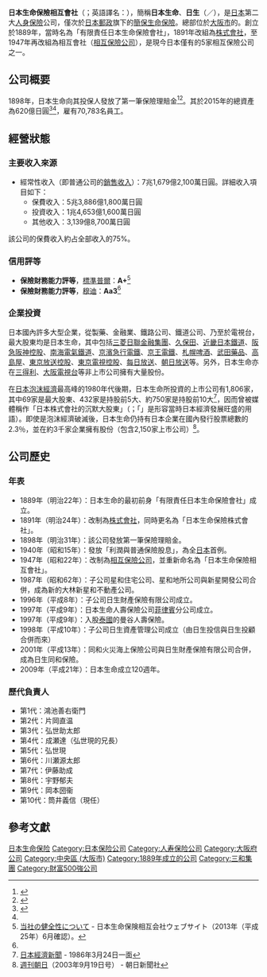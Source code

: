 {{Translating|[[:ja:日本生命保険|:ja:日本生命保険]]||tpercent=40|time=2017-05-02T05:24:19+00:00}}
{{Infobox company
| name          = 日本生命保險相互會社<br /><small>{{lang|en|日本生命保険相互会社}}</small>
| name_en       = Nippon Life Insurance Company
| logo          = [[Image:Nippon_Life_Insurance_Company_logo.svg|225px]]
| image         = [[Image:Mido-suji03s2800.jpg|270px]]
| image_caption = 位於大阪的日本生命總部大樓
| type          = [[相互保險公司|相互保險公司]]
| local_code_name        = JP
| local_code        = 3120005007273
| slogan        =
| location      = {{JPN}} 〒541-8501<br/>[[大阪府|大阪府]][[大阪市|大阪市]][[中央區_(大阪市)|中央區]]{{link-ja|今橋 (大阪市)|今橋 (大阪市)|今橋}}三丁目5番12號
| foundation    = 1889年（[[明治|明治]]二十二年）7月4日
| industry      = [[金融服務|金融服務]]
| products      = [[保險|保險]]、[[人壽保險|人壽保險]]與[[健康保險|健康保險]] 
| revenue       = {{profit}}¥6,646,851百萬（2010會計年度）
| net_income    = {{decrease}}¥231,782百萬（2010會計年度）
| num_employees = 70,783（2015年數據）
| key_people    = 筒井義信（[[CEO|CEO]]）
| homepage      = {{url|http://www.nissay.co.jp/}}
}}

'''日本生命保險相互會社'''（{{jpn|j=日本生命保険相互会社|hg=にほんせいめいほけんそうごがいしゃ|rm=Nihon seimei hoken Sōgo gaisha|f=y}}；英語譯名：{{lang|ja|''Nippon Life Insurance Company''}}），簡稱'''日本生命'''、'''日生'''（{{lang|ja|ニッセイ}}／{{lang|en|'''Nissay'''}}），是[[日本|日本]]第二大[[人身保險|人身保險]]公司，僅次於[[日本郵政|日本郵政]]旗下的[[簡保生命保險|簡保生命保險]]。總部位於[[大阪市|大阪市]]的{{link-ja|今橋 (大阪市)|今橋 (大阪市)|今橋}}。創立於1889年，當時名為「有限責任日本生命保險會社」，1891年改組為[[株式會社|株式會社]]，至1947年再改組為相互會社（[[相互保險公司|相互保險公司]]），是現今日本僅有的5家相互保險公司之一。

==公司概要==
1898年，日本生命向其投保人發放了第一筆保險理賠金<ref>{{cite web  | title = 2006 Annual Report, Chapter 4  | publisher = Nippon Life Insurance Company  | url = https://www.nissay.co.jp/english/annual/pdf/ar2006.pdf  | format = pdf  | accessdate = 2007-01-08  | archive-date = 2016-03-04  | archive-url = https://web.archive.org/web/20160304065008/https://www.nissay.co.jp/english/annual/pdf/ar2006.pdf  | dead-url = no  }}</ref><ref>{{cite news|last1=Sanjai|first1=P.R.|last2=Bhaskaran|first2=Deepti|title=Nippon Life to pay Rs2,265 crore to raise stake in Reliance Life to 49%|url=http://www.livemint.com/Companies/1FucZOG5iYA5uPpPpjtaeP/Nippon-Life-to-pay-Rs2265-crore-to-raise-stake-in-Reliance.html|accessdate=26 June 2016|publisher=Live Mint|date=December 2, 2015|archive-date=2021-02-25|archive-url=https://web.archive.org/web/20210225153917/https://www.livemint.com/Companies/1FucZOG5iYA5uPpPpjtaeP/Nippon-Life-to-pay-Rs2265-crore-to-raise-stake-in-Reliance.html|dead-url=no}}</ref>。其於2015年的總資產為620億日圓<ref name=2015AnnualReport>{{cite web|title=2015 Nissay Annual Report|url=https://www.nissay.co.jp/english/annual/pdf/ar2015.pdf|access-date=2016-08-03|archive-date=2020-03-29|archive-url=https://web.archive.org/web/20200329050126/https://www.nissay.co.jp/english/annual/pdf/ar2015.pdf|dead-url=no}}</ref><ref name=2015AnnualReport/>，雇有70,783名員工。

==經營狀態==
===主要收入來源===
*經常性收入（即普通公司的[[銷售收入|銷售收入]]）：7兆1,679億2,100萬日圓。詳細收入項目如下：
**保費收入：5兆3,886億1,800萬日圓
**投資收入：1兆4,653億1,600萬日圓
**其他收入：3,139億8,700萬日圓
該公司的保費收入約占全部收入的75%。

===信用評等===
*'''保險財務能力評等'''，[[標準普爾|標準普爾]]：'''A+'''<ref name="日本生命格付">[http://www.nissay.co.jp/kaisha/csr/keizai/ 当社の健全性について] {{Wayback|url=http://www.nissay.co.jp/kaisha/csr/keizai/ |date=20200329050135 }} - 日本生命保険相互会社ウェブサイト（2013年（平成25年）6月確認）。</ref>
*'''保險財務能力評等'''，[[穆迪|穆迪]]：'''Aa3'''<ref name="日本生命格付" />

===企業投資===
日本國內許多大型企業，從製藥、金融業、鐵路公司、鐵道公司、乃至於電視台，最大股東均是日本生命，其中包括[[三菱日聯金融集團|三菱日聯金融集團]]、[[久保田_(企業)|久保田]]、[[近畿日本鐵道|近畿日本鐵道]]、[[阪急阪神控股|阪急阪神控股]]、[[南海電氣鐵道|南海電氣鐵道]]、[[京濱急行電鐵|京濱急行電鐵]]、[[京王電鐵|京王電鐵]]、[[札幌啤酒|札幌啤酒]]、[[武田藥品|武田藥品]]、[[高島屋|高島屋]]、[[東京放送控股|東京放送控股]]、[[東京電視控股|東京電視控股]]、[[每日放送|每日放送]]、[[朝日放送|朝日放送]]等。另外，日本生命亦在[[三得利|三得利]]、[[大阪電視台|大阪電視台]]等非上市公司擁有大量股份。

在[[日本泡沫經濟|日本泡沫經濟]]最高峰的1980年代後期，日本生命所投資的上市公司有1,806家，其中69家是最大股東、432家是持股前5大、約750家是持股前10大<ref name="Nikkei-19860324">[[日本經濟新聞|日本經濟新聞]] - 1986年3月24日一面</ref>，因而曾被媒體稱作「日本株式會社的沉默大股東」（{{lang|ja|日本株式会社の静かなる大株主}}；「{{lang|ja|日本株式會社|日本株式会社}}」是形容當時日本經濟發展旺盛的用語）。即使是泡沫經濟破滅後，日本生命仍持有日本企業在國內發行股票總數的2.3％，並在約3千家企業擁有股份（包含2,150家上市公司）<ref>[[週刊朝日|週刊朝日]]（2003年9月19日号） - 朝日新聞社</ref>。

==公司歷史==
===年表===
*1889年（明治22年）：日本生命的最初前身「有限責任日本生命保險會社」成立。
*1891年（明治24年）：改制為[[株式會社|株式會社]]，同時更名為「日本生命保險株式會社」。
*1898年（明治31年）：該公司發放第一筆保險理賠金。
*1940年（昭和15年）：發放「利潤與普通保險股息」，為全[[日本|日本]]首例。
*1947年（昭和22年）：改制為[[相互保險公司|相互保險公司]]，並重新命名為「日本生命保險相互會社」。
*1987年（昭和62年）：子公司星和住宅公司、星和地所公司與新星開發公司合併，成為新的大林新星和不動產公司。
*1996年（平成8年）：子公司日生財產保險有限公司成立。
*1997年（平成9年）：日本生命人壽保險公司[[菲律賓|菲律賓]]分公司成立。
*1997年（平成9年）：入股[[泰國|泰國]]的曼谷人壽保險。
*1998年（平成10年）：子公司日生資產管理公司成立（由日生投信與日生投顧合併而來）
*2001年（平成13年）：同和火災海上保險公司與日生財產保險有限公司合併，成為日生同和保險。
*2009年（平成21年）：日本生命成立120週年。

===歷代負責人===
* 第1代：鴻池善右衛門
* 第2代：片岡直温
* 第3代：弘世助太郎
* 第4代：成瀬達（弘世現的兄長）
* 第5代：弘世現
* 第6代：川瀬源太郎
* 第7代：伊藤助成
* 第8代：宇野郁夫
* 第9代：岡本圀衞
* 第10代：筒井義信（現任）

==參考文獻==
{{Reflist}}

{{主要保险公司}}
{{Authority control}}
[[Category:日本生命保险|]]
[[Category:日本保险公司|Category:日本保险公司]]
[[Category:人寿保险公司|Category:人寿保险公司]]
[[Category:大阪府公司|Category:大阪府公司]]
[[Category:中央區_(大阪市)|Category:中央區 (大阪市)]]
[[Category:1889年成立的公司|Category:1889年成立的公司]]
[[Category:三和集團|Category:三和集團]]
[[Category:財富500強公司|Category:財富500強公司]]